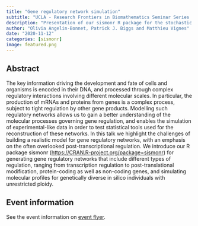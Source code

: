 ```yaml
---
title: "Gene regulatory network simulation"
subtitle: "UCLA - Research Frontiers in Biomathematics Seminar Series | online"
description: "Presentation of our sismonr R package for the stochastic simulation of Gene Regulatory Networks."
author: "Olivia Angelin-Bonnet, Patrick J. Biggs and Matthieu Vignes"
date: "2020-11-12"
categories: [sismonr]
image: featured.png
---
```


## Abstract

The key information driving the development and fate of cells and organisms is encoded in their DNA, and processed through complex regulatory interactions involving different molecular scales. In particular, the production of mRNAs and proteins from genes is a complex process, subject to tight regulation by other gene products. Modelling such regulatory networks allows us to gain a better understanding of the molecular processes governing gene regulation, and enables the simulation of experimental-like data in order to test statistical tools used for the reconstruction of these networks. In this talk we highlight the challenges of building a realistic model for gene regulatory networks, with an emphasis on the often overlooked post-transcriptional regulation. We introduce our R package sismonr (<https://CRAN.R-project.org/package=sismonr>) for generating gene regulatory networks that include different types of regulation, ranging from transcription regulation to post-translational modification, protein-coding as well as non-coding genes, and simulating molecular profiles for genetically diverse in silico individuals with unrestricted ploidy.

## Event information

See the event information on [event flyer](https://drive.google.com/file/d/1sK8TCEIVeogh2gaJkQNFUeZrWyzqIBNa/view).

<!-- https://compmed.ucla.edu/research-frontiers-biomathematics-seminar-series -->
